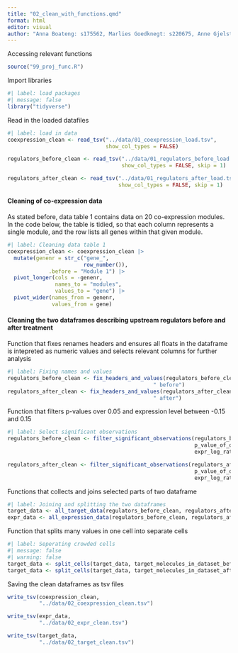 ```yaml
---
title: "02_clean_with_functions.qmd"
format: html
editor: visual
author: "Anna Boateng: s175562, Marlies Goedknegt: s220675, Anne Gjelstrup: s194530, Katja Jagd: s185395, Olivia Ronnenberg: s183359"
---
```

Accessing relevant functions 
```r
source("99_proj_func.R")
```

Import libraries 
```r
#| label: load packages
#| message: false
library("tidyverse")
```

Read in the loaded datafiles  
```r
#| label: load in data
coexpression_clean <- read_tsv("../data/01_coexpression_load.tsv",
                               show_col_types = FALSE)

regulators_before_clean <- read_tsv("../data/01_regulators_before_load.tsv",
                                    show_col_types = FALSE, skip = 1)

regulators_after_clean <- read_tsv("../data/01_regulators_after_load.tsv",
                                   show_col_types = FALSE, skip = 1)
```


#### Cleaning of co-expression data

As stated before, data table 1 contains data on 20 co-expression modules. In the code below, the table is tidied, so that each column represents a single module, and the row lists all genes within that given module.

```r

#| label: Cleaning data table 1
coexpression_clean <- coexpression_clean |>
  mutate(genenr = str_c("gene_",
                        row_number()), 
             .before = "Module 1") |>
  pivot_longer(cols = -genenr,
               names_to = "modules",
               values_to = "gene") |>
  pivot_wider(names_from = genenr,
              values_from = gene)

```

#### Cleaning the two dataframes describing upstream regulators before and after treatment

Function that fixes renames headers and ensures all floats in the dataframe is intepreted as numeric values and selects relevant columns for further analysis
```r
#| label: Fixing names and values
regulators_before_clean <- fix_headers_and_values(regulators_before_clean,
                                              " before") 
regulators_after_clean <- fix_headers_and_values(regulators_after_clean,
                                              " after") 

```


Function that filters p-values over 0.05 and expression level between -0.15 and 0.15
```r
#| label: Select significant observations
regulators_before_clean <- filter_significant_observations(regulators_before_clean,
                                                           p_value_of_overlap_before,
                                                           expr_log_ratio_before)

regulators_after_clean <- filter_significant_observations(regulators_after_clean,
                                                           p_value_of_overlap_after,
                                                           expr_log_ratio_after)
```

Functions that collects and joins selected parts of two dataframe 
```r
#| label: Joining and splitting the two dataframes 
target_data <- all_target_data(regulators_before_clean, regulators_after_clean)
expr_data <- all_expression_data(regulators_before_clean, regulators_after_clean)
```

Function that splits many values in one cell into separate cells 
```r
#| label: Seperating crowded cells
#| message: false
#| warning: false
target_data <- split_cells(target_data, target_molecules_in_dataset_before, "before")
target_data <- split_cells(target_data, target_molecules_in_dataset_after, "after")
```

Saving the clean dataframes as tsv files
```r
write_tsv(coexpression_clean,
          "../data/02_coexpression_clean.tsv")

write_tsv(expr_data,
          "../data/02_expr_clean.tsv")

write_tsv(target_data,
          "../data/02_target_clean.tsv")
```



